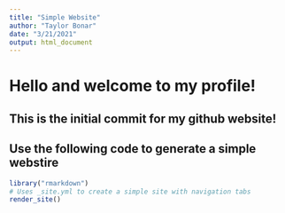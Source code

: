 ```yaml
---
title: "Simple Website"
author: "Taylor Bonar"
date: "3/21/2021"
output: html_document
---
```


# Hello and welcome to my profile!
## This is the initial commit for my github website!

## Use the following code to generate a simple webstire
```r
library("rmarkdown")
# Uses _site.yml to create a simple site with navigation tabs
render_site()
```
